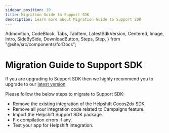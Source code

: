 ```yaml
---
sidebar_position: 10
title: Migration Guide to Support SDK
description: Learn more about Migration Guide to Support SDK
---
```


  Admonition,
  CodeBlock,
  Tabs,
  TabItem,
  LatestSdkVersion,
  Centered,
  Image,
  Intro,
  SideBySide,
  DownloadButton,
  Steps,
  Step,
} from "@site/src/components/forDocs";

# Migration Guide to Support SDK

<Admonition type="info" title="Note">

If you are upgrading to Support SDK then we highly recommend you to upgrade to our [latest version](/cocos2d-x/getting-started-android/)

</Admonition>

Please follow the below steps to migrate to Support SDK:

- Remove the existing integration of the Helpshift Cocos2dx SDK
- Remove all your integration code related to Campaigns feature.
- Import the Helpshift Support SDK package.
- Fix compilation errors if any.
- Test your app for Helpshift integration.
